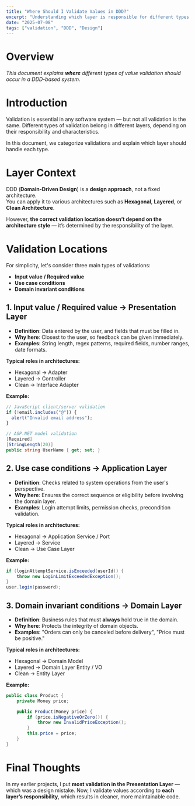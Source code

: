 ```yaml
---
title: "Where Should I Validate Values in DDD?"
excerpt: "Understanding which layer is responsible for different types of validation in Domain-Driven Design."
date: "2025-07-08"
tags: ["validation", "DDD", "Design"]
---
```


# Overview
_This document explains **where** different types of value validation should occur in a DDD-based system._

# Introduction
Validation is essential in any software system — but not all validation is the same. Different types of validation belong in different layers, depending on their responsibility and characteristics.

In this document, we categorize validations and explain which layer should handle each type.

# Layer Context
DDD (**Domain-Driven Design**) is a **design approach**, not a fixed architecture.  
You can apply it to various architectures such as **Hexagonal**, **Layered**, or **Clean Architecture**.

However, **the correct validation location doesn’t depend on the architecture style** — it’s determined by the responsibility of the layer.

# Validation Locations
For simplicity, let's consider three main types of validations:

- **Input value / Required value**  
- **Use case conditions**  
- **Domain invariant conditions**  

## 1. Input value / Required value → **Presentation Layer**
- **Definition**: Data entered by the user, and fields that must be filled in.  
- **Why here**: Closest to the user, so feedback can be given immediately.  
- **Examples**: String length, regex patterns, required fields, number ranges, date formats.  

**Typical roles in architectures:**
- Hexagonal → Adapter  
- Layered → Controller  
- Clean → Interface Adapter  

**Example:**
```js
// JavaScript client/server validation
if (!email.includes("@")) {
  alert("Invalid email address");
}
```

```csharp
// ASP.NET model validation
[Required]
[StringLength(20)]
public string UserName { get; set; }
```

## 2. Use case conditions → **Application Layer**

* **Definition**: Checks related to system operations from the user's perspective.
* **Why here**: Ensures the correct sequence or eligibility before involving the domain layer.
* **Examples**: Login attempt limits, permission checks, precondition validation.

**Typical roles in architectures:**

* Hexagonal → Application Service / Port
* Layered → Service
* Clean → Use Case Layer

**Example:**

```java
if (loginAttemptService.isExceeded(userId)) {
    throw new LoginLimitExceededException();
}
user.login(password);
```

## 3. Domain invariant conditions → **Domain Layer**

* **Definition**: Business rules that must **always** hold true in the domain.
* **Why here**: Protects the integrity of domain objects.
* **Examples**: "Orders can only be canceled before delivery", "Price must be positive."

**Typical roles in architectures:**

* Hexagonal → Domain Model
* Layered → Domain Layer Entity / VO
* Clean → Entity Layer

**Example:**

```java
public class Product {
    private Money price;

    public Product(Money price) {
        if (price.isNegativeOrZero()) {
            throw new InvalidPriceException();
        }
        this.price = price;
    }
}
```

# Final Thoughts

In my earlier projects, I put **most validation in the Presentation Layer** — which was a design mistake.
Now, I validate values according to **each layer’s responsibility**, which results in cleaner, more maintainable code.

